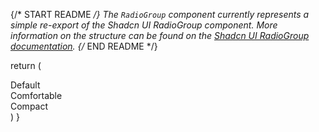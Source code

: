 
{/* START README */}
The `RadioGroup` component currently represents a simple re-export of the Shadcn UI RadioGroup component. More information on the structure can be found on the [Shadcn UI RadioGroup documentation](https://ui.shadcn.com/docs/components/radio-group).
{/* END README */}

  return (
    <RadioGroup defaultValue="comfortable">
      <div className="flex items-center gap-3">
        <RadioGroupItem value="default" id="r1" />
        <ShadcnLabel htmlFor="r1">Default</ShadcnLabel>
      </div>
      <div className="flex items-center gap-3">
        <RadioGroupItem value="comfortable" id="r2" />
        <ShadcnLabel htmlFor="r2">Comfortable</ShadcnLabel>
      </div>
      <div className="flex items-center gap-3">
        <RadioGroupItem value="compact" id="r3" />
        <ShadcnLabel htmlFor="r3">Compact</ShadcnLabel>
      </div>
    </RadioGroup>
  )
}
